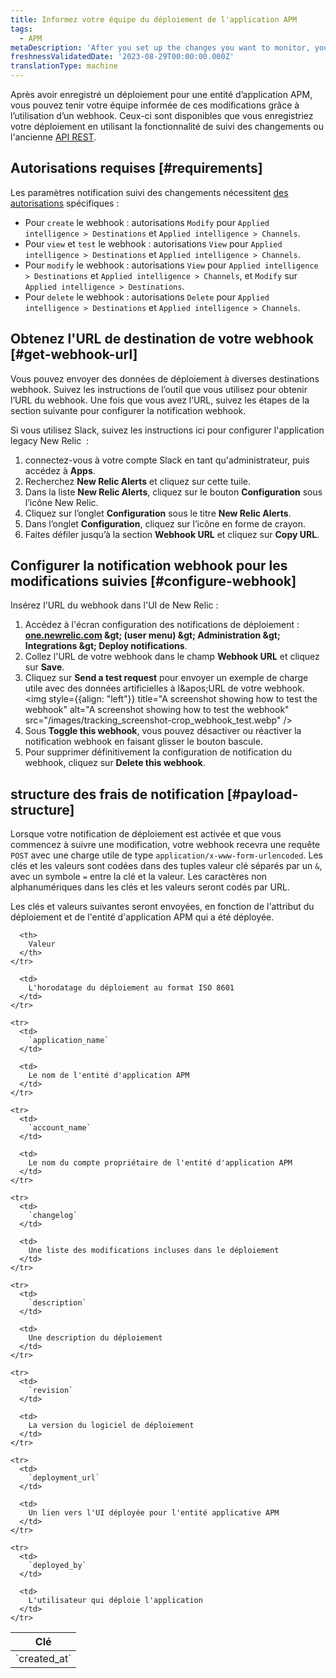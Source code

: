 ```yaml
---
title: Informez votre équipe du déploiement de l'application APM
tags:
  - APM
metaDescription: 'After you set up the changes you want to monitor, you can use a webhook to notify your colleagues about the impacts of those changes.'
freshnessValidatedDate: '2023-08-29T00:00:00.000Z'
translationType: machine
---
```


Après avoir enregistré un déploiement pour une entité d’application APM, vous pouvez tenir votre équipe informée de ces modifications grâce à l’utilisation d’un webhook. Ceux-ci sont disponibles que vous enregistriez votre déploiement en utilisant la fonctionnalité de suivi des changements ou l'ancienne [API REST](/docs/apm/apm-ui-pages/events/record-deployments/#api-instructions).

## Autorisations requises [#requirements]

Les paramètres notification suivi des changements nécessitent [des autorisations](/docs/accounts/accounts-billing/new-relic-one-user-management/user-permissions) spécifiques :

* Pour `create` le webhook : autorisations `Modify` pour `Applied intelligence > Destinations` et `Applied intelligence > Channels`.
* Pour `view` et `test` le webhook : autorisations `View` pour `Applied intelligence > Destinations` et `Applied intelligence > Channels`.
* Pour `modify` le webhook : autorisations `View` pour `Applied intelligence > Destinations` et `Applied intelligence > Channels`, et `Modify` sur `Applied intelligence > Destinations`.
* Pour `delete` le webhook : autorisations `Delete` pour `Applied intelligence > Destinations` et `Applied intelligence > Channels`.

## Obtenez l'URL de destination de votre webhook [#get-webhook-url]

Vous pouvez envoyer des données de déploiement à diverses destinations webhook. Suivez les instructions de l’outil que vous utilisez pour obtenir l’URL du webhook. Une fois que vous avez l’URL, suivez les étapes de la section suivante pour configurer la notification webhook.

Si vous utilisez Slack, suivez les instructions ici pour configurer l'application legacy New Relic <InlinePopover type="alerts" /> :

1. connectez-vous à votre compte Slack en tant qu'administrateur, puis accédez à <DNT>**Apps**</DNT>.
2. Recherchez <DNT>**New Relic Alerts**</DNT> et cliquez sur cette tuile.
3. Dans la liste <DNT>**New Relic Alerts**</DNT>, cliquez sur le bouton <DNT>**Configuration**</DNT> sous l’icône New Relic.
4. Cliquez sur l’onglet <DNT>**Configuration**</DNT> sous le titre <DNT>**New Relic Alerts**</DNT>.
5. Dans l’onglet <DNT>**Configuration**</DNT>, cliquez sur l’icône en forme de crayon.
6. Faites défiler jusqu’à la section <DNT>**Webhook URL**</DNT> et cliquez sur <DNT>**Copy URL**</DNT>.

## Configurer la notification webhook pour les modifications suivies [#configure-webhook]

Insérez l'URL du webhook dans l'UI de New Relic :

1. Accédez à l'écran configuration des notifications de déploiement : <DNT>**[one.newrelic.com](https://one.newrelic.com/) &amp;gt; (user menu) &amp;gt; Administration &amp;gt; Integrations &amp;gt; Deploy notifications**</DNT>.
2. Collez l'URL de votre webhook dans le champ <DNT>**Webhook URL**</DNT> et cliquez sur <DNT>**Save**</DNT>.
3. Cliquez sur <DNT>**Send a test request**</DNT> pour envoyer un exemple de charge utile avec des données artificielles à l&amp;apos;URL de votre webhook.
   <img style={{align: "left"}} title="A screenshot showing how to test the webhook" alt="A screenshot showing how to test the webhook" src="/images/tracking_screenshot-crop_webhook_test.webp" />
4. Sous <DNT>**Toggle this webhook**</DNT>, vous pouvez désactiver ou réactiver la notification webhook en faisant glisser le bouton bascule.
5. Pour supprimer définitivement la configuration de notification du webhook, cliquez sur <DNT>**Delete this webhook**</DNT>.

## structure des frais de notification [#payload-structure]

Lorsque votre notification de déploiement est activée et que vous commencez à suivre une modification, votre webhook recevra une requête `POST` avec une charge utile de type `application/x-www-form-urlencoded`. Les clés et les valeurs sont codées dans des tuples valeur clé séparés par un `&`, avec un symbole `=` entre la clé et la valeur. Les caractères non alphanumériques dans les clés et les valeurs seront codés par URL.

Les clés et valeurs suivantes seront envoyées, en fonction de l'attribut du déploiement et de l'entité d'application APM qui a été déployée.

<table>
  <thead>
    <tr>
      <th>
        Clé
      </th>

      <th>
        Valeur
      </th>
    </tr>
  </thead>

  <tbody>
    <tr>
      <td>
        `created_at`
      </td>

      <td>
        L'horodatage du déploiement au format ISO 8601
      </td>
    </tr>

    <tr>
      <td>
        `application_name`
      </td>

      <td>
        Le nom de l'entité d'application APM
      </td>
    </tr>

    <tr>
      <td>
        `account_name`
      </td>

      <td>
        Le nom du compte propriétaire de l'entité d'application APM
      </td>
    </tr>

    <tr>
      <td>
        `changelog`
      </td>

      <td>
        Une liste des modifications incluses dans le déploiement
      </td>
    </tr>

    <tr>
      <td>
        `description`
      </td>

      <td>
        Une description du déploiement
      </td>
    </tr>

    <tr>
      <td>
        `revision`
      </td>

      <td>
        La version du logiciel de déploiement
      </td>
    </tr>

    <tr>
      <td>
        `deployment_url`
      </td>

      <td>
        Un lien vers l'UI déployée pour l'entité applicative APM
      </td>
    </tr>

    <tr>
      <td>
        `deployed_by`
      </td>

      <td>
        L'utilisateur qui déploie l'application
      </td>
    </tr>
  </tbody>
</table>
